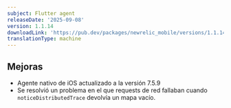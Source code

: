 ```yaml
---
subject: Flutter agent
releaseDate: '2025-09-08'
version: 1.1.14
downloadLink: 'https://pub.dev/packages/newrelic_mobile/versions/1.1.14'
translationType: machine
---
```


## Mejoras

* Agente nativo de iOS actualizado a la versión 7.5.9
* Se resolvió un problema en el que requests de red fallaban cuando `noticeDistributedTrace` devolvía un mapa vacío.